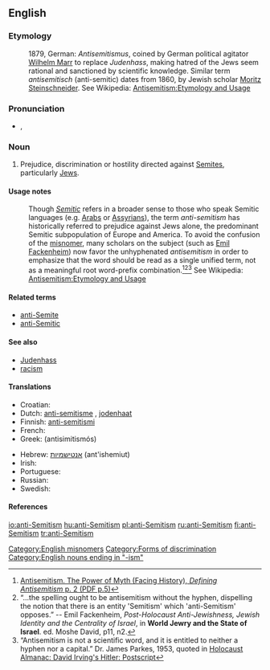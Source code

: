 {{wikipedia|Anti-Semitism}}
==English==

===Etymology===
:1879, German: ''Antisemitismus'', coined by German political agitator [[w:Wilhelm Marr|Wilhelm Marr]] to replace ''Judenhass'', making hatred of the Jews seem rational and sanctioned by scientific knowledge.  Similar term ''antisemitisch'' (anti-semitic) dates from 1860, by Jewish scholar [[w:Moritz Steinschneider|Moritz Steinschneider]].  See Wikipedia: [[w: Antisemitism#Etymology and usage|Antisemitism:Etymology and Usage]]

===Pronunciation===
* {{a|US}} {{IPA|/ˌæntɑɪˈsɛmɪtɪzm̩/}}, {{X-SAMPA|%{ntAI"sEmItIzm=}}

===Noun===
{{en-noun|sg=[[anti-]][[Semitism]]}}

# Prejudice, discrimination or hostility directed against [[Semites]], particularly [[Jew]]s.

====Usage notes====
:Though ''[[Semitic]]'' refers in a broader sense to those who speak Semitic languages (e.g. [[w:Arab|Arabs]] or [[w:Assyrian people|Assyrians]]), the term ''anti-semitism'' has historically referred to prejudice against Jews alone, the predominant Semitic subpopulation of Europe and America.  To avoid the confusion of the [[misnomer]], many scholars on the subject (such as [[w:Emil Fackenheim|Emil Fackenheim]]) now favor the unhyphenated ''antisemitism'' in order to emphasize that the word should be read as a single unified term, not as a meaningful root word-prefix combination.<ref>[http://www.facinghistory.org/campus/reslib.nsf/99ca830bb4f483948525717f005abfc7/2820f36c177cc758852571860065e8c2/$FILE/complete_antisemitism.pdf Antisemitism. The Power of Myth (Facing History), ''Defining Antisemitism'' p. 2 (PDF p.5)]</ref><ref>“…the spelling ought to be antisemitism without the hyphen, dispelling the notion that there is an entity 'Semitism' which 'anti-Semitism' opposes.” -- Emil Fackenheim, ''Post-Holocaust Anti-Jewishness, Jewish Identity and the Centrality of Israel'', in '''World Jewry and the State of Israel'''. ed. Moshe David, p11, n2.</ref><ref>“Antisemitism is not a scientific word, and it is entitled to neither a hyphen nor a capital.” Dr.  James Parkes, 1953, quoted in [http://www.nizkor.org/ftp.cgi/people/i/irving.david/jackel/postscript-kirk-6 Holocaust Almanac: David Irving's Hitler: Postscript]</ref> See Wikipedia: [[w: Antisemitism#Etymology and usage|Antisemitism:Etymology and Usage]]

====Related terms====
* [[anti-Semite]]
* [[anti-Semitic]]

====See also====
* [[Judenhass]]
* [[racism]]

====Translations====
{{trans-top|prejudice or hostility against Jews}}
* Croatian: {{t-|hr|antisemitizam|m}}
* Dutch: [[anti-semitisme]] {{n}}, [[jodenhaat]] {{f}}
* Finnish: [[anti-semitismi]]
* French: {{t-|fr|anti-sémitisme|m}}
* Greek: {{t|el|αντισημιτισμός|m|sc=Grek}} (antisimitismós)
{{trans-mid}}
* Hebrew: [[אנטישמיות]] (ant'ishemiut) {{f}}
* Irish: {{t|ga|frith-Sheimíteachas}}
* Portuguese: {{t+|pt|anti-semitismo|m}}
* Russian: {{t+|ru|антисемитизм|m|sc=Cyrl}}
* Swedish: {{t-|sv|antisemitism|c}}
{{trans-bottom}}

====References====
<references/>

[[Category:English misnomers]]
[[Category:Forms of discrimination]]
[[Category:English nouns ending in "-ism"]]

[[io:anti-Semitism]]
[[hu:anti-Semitism]]
[[pl:anti-Semitism]]
[[ru:anti-Semitism]]
[[fi:anti-Semitism]]
[[tr:anti-Semitism]]